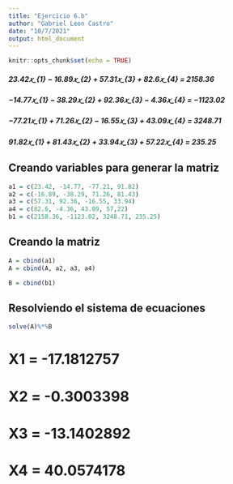 ```yaml
---
title: "Ejercicio 6.b"
author: "Gabriel Leon Castro"
date: "10/7/2021"
output: html_document
---
```


```r
knitr::opts_chunk$set(echo = TRUE)
```

##### 23.42𝑥_{1} − 16.89𝑥_{2} + 57.31𝑥_{3} + 82.6𝑥_{4} = 2158.36 
##### −14.77𝑥_{1} − 38.29𝑥_{2} + 92.36𝑥_{3} − 4.36𝑥_{4} = −1123.02 
##### −77.21𝑥_{1} + 71.26𝑥_{2} − 16.55𝑥_{3} + 43.09𝑥_{4} = 3248.71 
##### 91.82𝑥_{1} + 81.43𝑥_{2} + 33.94𝑥_{3} + 57.22𝑥_{4} = 235.25

## Creando variables para generar la matriz

```r
a1 = c(23.42, -14.77, -77.21, 91.82)
a2 = c(-16.89, -38.29, 71.26, 81.43)
a3 = c(57.31, 92.36, -16.55, 33.94)
a4 = c(82.6, -4.36, 43.09, 57,22)
b1 = c(2158.36, -1123.02, 3248.71, 235.25)
```

## Creando la matriz

```r
A = cbind(a1)
A = cbind(A, a2, a3, a4)

B = cbind(b1)
```

## Resolviendo el sistema de ecuaciones

```r
solve(A)%*%B
```
# X1 = -17.1812757
# X2 = -0.3003398
# X3 = -13.1402892
# X4 = 40.0574178
